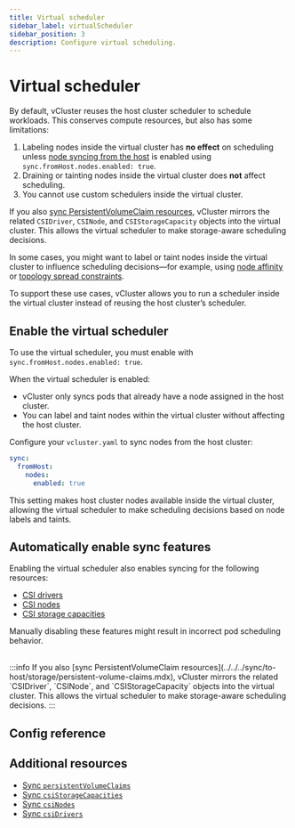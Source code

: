 ```yaml
---
title: Virtual scheduler
sidebar_label: virtualScheduler
sidebar_position: 3
description: Configure virtual scheduling.
---
```



<!-- vale off -->

# Virtual scheduler

By default, vCluster reuses the host cluster scheduler to schedule workloads. This conserves compute resources, but also has some limitations:

1. Labeling nodes inside the virtual cluster has **no effect** on scheduling unless [node syncing from the host](../../../sync/from-host/nodes) is enabled using `sync.fromHost.nodes.enabled: true`.
2. Draining or tainting nodes inside the virtual cluster does **not** affect scheduling.
3. You cannot use custom schedulers inside the virtual cluster.

If you also [sync PersistentVolumeClaim resources](../../../sync/to-host/storage/persistent-volume-claims.mdx), vCluster mirrors the related `CSIDriver`, `CSINode`, and `CSIStorageCapacity` objects into the virtual cluster. This allows the virtual scheduler to make storage-aware scheduling decisions.

In some cases, you might want to label or taint nodes inside the virtual cluster to influence scheduling decisions—for example, using [node affinity](https://kubernetes.io/docs/concepts/scheduling-eviction/assign-pod-node/#affinity-and-anti-affinity) or [topology spread constraints](https://kubernetes.io/docs/concepts/workloads/pods/pod-topology-spread-constraints/).

To support these use cases, vCluster allows you to run a scheduler inside the virtual cluster instead of reusing the host cluster’s scheduler.

## Enable the virtual scheduler

To use the virtual scheduler, you must enable with `sync.fromHost.nodes.enabled: true`.

When the virtual scheduler is enabled:

- vCluster only syncs pods that already have a node assigned in the host cluster.
- You can label and taint nodes within the virtual cluster without affecting the host cluster.

Configure your `vcluster.yaml` to sync nodes from the host cluster:

```yaml
sync:
  fromHost:
    nodes:
      enabled: true
```

This setting makes host cluster nodes available inside the virtual cluster, allowing the virtual scheduler to make scheduling decisions based on node labels and taints.

## Automatically enable sync features

Enabling the virtual scheduler also enables syncing for the following resources:

- [CSI drivers](../../../sync/from-host/csi-drivers.mdx)
- [CSI nodes](../../..//sync/from-host/csi-nodes.mdx)
- [CSI storage capacities](../../../sync/from-host/csi-storage-capacities.mdx)

Manually disabling these features might result in incorrect pod scheduling behavior.

<br/>
:::info
If you also [sync PersistentVolumeClaim resources](../../../sync/to-host/storage/persistent-volume-claims.mdx), vCluster mirrors the related `CSIDriver`, `CSINode`, and `CSIStorageCapacity` objects into the virtual cluster. This allows the virtual scheduler to make storage-aware scheduling decisions.
:::

## Config reference

<VirtualSchedulerConfig/>

## Additional resources

- [Sync `persistentVolumeClaims`](../../../sync/to-host/storage/persistent-volume-claims.mdx)
- [Sync `csiStorageCapacities`](../../../sync/from-host/csi-storage-capacities.mdx)
- [Sync `csiNodes`](../../../sync/from-host/csi-nodes.mdx)
- [Sync `csiDrivers`](../../../sync/from-host/csi-drivers.mdx)
